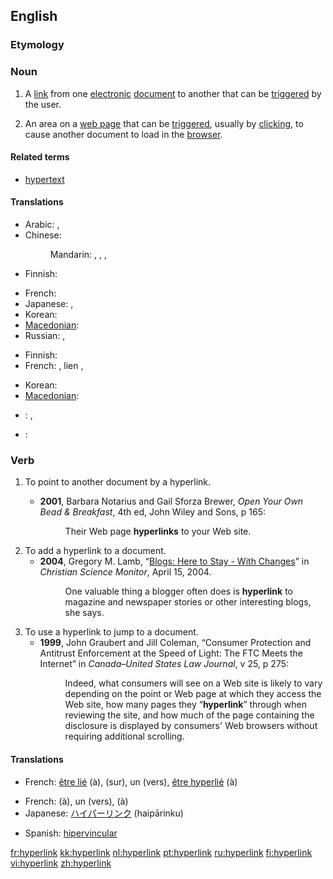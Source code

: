 {{wikipedia}}
==English==

===Etymology===
{{prefix|hyper|link}}

===Noun===
{{en-noun}}

# A [[link]] from one [[electronic]] [[document]] to another that can be [[trigger]]ed by the user.
# {{Internet}} An area on a [[web page]] that can be [[trigger]]ed, usually by [[click]]ing, to cause another document to load in the [[browser]].

====Related terms====
* [[hypertext]]

====Translations====
{{trans-top|link from one electronic document to another}}
* Arabic: {{t|ar|ارتباط تشعبي|m|tr=irtibaaT tasha33ubiy|sc=Arab}},  {{t|ar|هايبرلينك|m|tr=haybarliink|sc=Arab}}
* Chinese:
*: Mandarin: {{t|zh|超鏈接|sc=Hani}},  {{t|zh|超链接|tr=chāoliànjiē|sc=Hani}},  {{t|zh|超聯結|sc=Hani}},  {{t|zh|超联结|tr=chāoliánjié|sc=Hani}}
* Finnish: {{t+|fi|hyperlinkki}}
{{trans-mid}}
* French: {{t|fr|hyperlien|m}}
* Japanese: {{t|ja|超連結子|tr=きょうれんけつし, kyōrenketsushi|sc=Jpan}},  {{t|ja|ハイパーリンク|tr=haipārinku|sc=Jpan}}
* Korean: {{t|ko|하이퍼링크|tr=haipeoringkeu|sc=Kore}}
* [[Macedonian]]: {{t|mk|хиперврска|f|tr=hiperv'rska|sc=Cyrl|xs=Macedonian}}
* Russian: {{t|ru|гиперссылка|f|tr=giperssýlka|sc=Cyrl}},  {{t|ru|гиперлинк|m|tr=giperlínk|sc=Cyrl}}
{{trans-bottom}}

{{trans-top|area on a web page}}
* Finnish: {{t+|fi|hyperlinkki}}
* French: {{t+|fr|lien|m}}, lien {{t+|fr|hypertexte}},  {{t|fr|hyperlien|m}}
{{trans-mid}}
* Korean: {{t|ko|하이퍼링크|tr=haipeoringkeu|sc=Kore}}
* [[Macedonian]]: {{t|mk|хиперврска|f|tr=hiperv'rska|sc=Cyrl|xs=Macedonian}}
{{trans-bottom}}

{{checktrans-top}}
* {{ttbc|German}}: {{t+|de|Hypertext-Link|m}}, {{t-|de|Hyperlink|m}}
{{trans-mid}}
* {{ttbc|Spanish}}: {{t-|es|hipervínculo|m}}
{{trans-bottom}}

===Verb===
{{en-verb}}

# {{context|of a hypertext document}} To point to another document by a hyperlink.
#* '''2001''', Barbara Notarius and Gail Sforza Brewer, ''Open Your Own Bead & Breakfast'', 4th ed, John Wiley and Sons, p 165:
#*: Their Web page '''hyperlinks''' to your Web site.
# To add a hyperlink to a document.
#* '''2004''', Gregory M. Lamb, “[http://www.csmonitor.com/2004/0415/p14s02-stin.html Blogs: Here to Stay - With Changes]” in ''Christian Science Monitor'', April 15, 2004.
#*: One valuable thing a blogger often does is '''hyperlink''' to magazine and newspaper stories or other interesting blogs, she says.
# To use a hyperlink to jump to a document.
#* '''1999''', John Graubert and Jill Coleman, “Consumer Protection and Antitrust Enforcement at the Speed of Light: The FTC Meets the Internet” in ''Canada–United States Law Journal'', v 25, p 275:
#*: Indeed, what consumers will see on a Web site is likely to vary depending on the point or Web page at which they access the Web site, how many pages they “'''hyperlink'''” through when reviewing the site, and how much of the page containing the disclosure is displayed by consumers' Web browsers without requiring additional scrolling.

====Translations====
{{trans-top|to point to another document by a hyperlink}}
* French: [[lier#French|être lié]] (à), {{t+|fr|pointer}} (sur), {{t+|fr|contenir}} un {{t+|fr|lien|m}} (vers), [[hyperlier#French|être hyperlié]] (à)
{{trans-mid}}
{{trans-bottom}}

{{trans-top|to add a hyperlink to a document}}
* French: {{t+|fr|lier}} (à), {{t+|fr|ajouter}} un {{t+|fr|lien|m}} (vers), {{t+|fr|hyperlier}} (à)
* Japanese: [[ハイパーリンク]] (haipārinku)
{{trans-mid}}
* Spanish: [[hipervincular]]
{{trans-bottom}}

{{trans-top|to use a hyperlink to jump to a document}}
{{trans-mid}}
{{trans-bottom}}

[[fr:hyperlink]]
[[kk:hyperlink]]
[[nl:hyperlink]]
[[pt:hyperlink]]
[[ru:hyperlink]]
[[fi:hyperlink]]
[[vi:hyperlink]]
[[zh:hyperlink]]